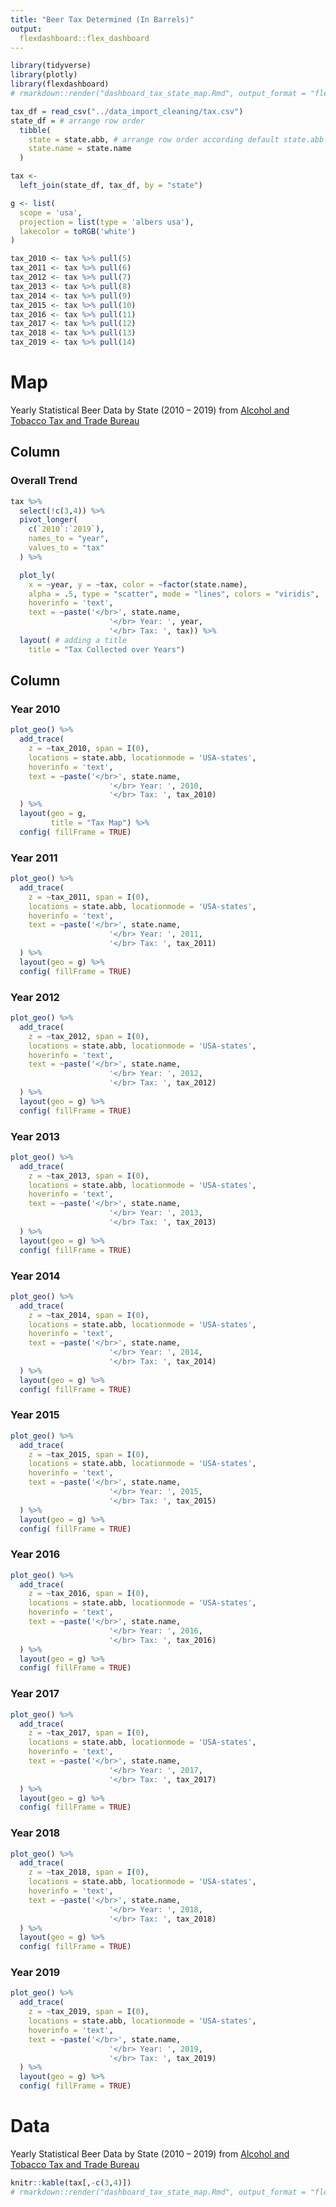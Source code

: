 ```yaml
---
title: "Beer Tax Determined (In Barrels)"
output: 
  flexdashboard::flex_dashboard
---
```


```r
library(tidyverse)
library(plotly)
library(flexdashboard)
# rmarkdown::render("dashboard_tax_state_map.Rmd", output_format = "flexdashboard::flex_dashboard") #knit for web
```


```r
tax_df = read_csv("../data_import_cleaning/tax.csv")
state_df = # arrange row order
  tibble(
    state = state.abb, # arrange row order according default state.abb
    state.name = state.name
  )

tax <- 
  left_join(state_df, tax_df, by = "state")

g <- list(
  scope = 'usa',
  projection = list(type = 'albers usa'),
  lakecolor = toRGB('white')
)

tax_2010 <- tax %>% pull(5)
tax_2011 <- tax %>% pull(6)
tax_2012 <- tax %>% pull(7)
tax_2013 <- tax %>% pull(8)
tax_2014 <- tax %>% pull(9)
tax_2015 <- tax %>% pull(10)
tax_2016 <- tax %>% pull(11)
tax_2017 <- tax %>% pull(12)
tax_2018 <- tax %>% pull(13)
tax_2019 <- tax %>% pull(14)
```
Map
=====================================  
Yearly Statistical Beer Data by State (2010 – 2019) from [Alcohol and Tobacco Tax and Trade Bureau](https://www.ttb.gov/beer/statistics)

Column
-------------------------------------
    
### Overall Trend
    
```r
tax %>%
  select(!c(3,4)) %>%
  pivot_longer(
    c(`2010`:`2019`),
    names_to = "year",
    values_to = "tax"
  ) %>%

  plot_ly( 
    x = ~year, y = ~tax, color = ~factor(state.name),
    alpha = .5, type = "scatter", mode = "lines", colors = "viridis",
    hoverinfo = 'text',
    text = ~paste('</br>', state.name,
                      '</br> Year: ', year,
                      '</br> Tax: ', tax)) %>%
  layout( # adding a title 
    title = "Tax Collected over Years")

```
   
Column {.tabset .tabset-fade}
-------------------------------------

### Year 2010
```r
plot_geo() %>%
  add_trace(
    z = ~tax_2010, span = I(0),
    locations = state.abb, locationmode = 'USA-states',
    hoverinfo = 'text',
    text = ~paste('</br>', state.name,
                      '</br> Year: ', 2010,
                      '</br> Tax: ', tax_2010)
  ) %>%
  layout(geo = g,
         title = "Tax Map") %>%
  config( fillFrame = TRUE)
```

### Year 2011
```r
plot_geo() %>%
  add_trace(
    z = ~tax_2011, span = I(0),
    locations = state.abb, locationmode = 'USA-states',
    hoverinfo = 'text',
    text = ~paste('</br>', state.name,
                      '</br> Year: ', 2011,
                      '</br> Tax: ', tax_2011)
  ) %>%
  layout(geo = g) %>%
  config( fillFrame = TRUE)
```

### Year 2012
```r
plot_geo() %>%
  add_trace(
    z = ~tax_2012, span = I(0),
    locations = state.abb, locationmode = 'USA-states',
    hoverinfo = 'text',
    text = ~paste('</br>', state.name,
                      '</br> Year: ', 2012,
                      '</br> Tax: ', tax_2012)
  ) %>%
  layout(geo = g) %>%
  config( fillFrame = TRUE)
```

### Year 2013
```r
plot_geo() %>%
  add_trace(
    z = ~tax_2013, span = I(0),
    locations = state.abb, locationmode = 'USA-states',
    hoverinfo = 'text',
    text = ~paste('</br>', state.name,
                      '</br> Year: ', 2013,
                      '</br> Tax: ', tax_2013)
  ) %>%
  layout(geo = g) %>%
  config( fillFrame = TRUE)
```

### Year 2014
```r
plot_geo() %>%
  add_trace(
    z = ~tax_2014, span = I(0),
    locations = state.abb, locationmode = 'USA-states',
    hoverinfo = 'text',
    text = ~paste('</br>', state.name,
                      '</br> Year: ', 2014,
                      '</br> Tax: ', tax_2014)
  ) %>%
  layout(geo = g) %>%
  config( fillFrame = TRUE)
```

### Year 2015
```r
plot_geo() %>%
  add_trace(
    z = ~tax_2015, span = I(0),
    locations = state.abb, locationmode = 'USA-states',
    hoverinfo = 'text',
    text = ~paste('</br>', state.name,
                      '</br> Year: ', 2015,
                      '</br> Tax: ', tax_2015)
  ) %>%
  layout(geo = g) %>%
  config( fillFrame = TRUE)
```

### Year 2016
```r
plot_geo() %>%
  add_trace(
    z = ~tax_2016, span = I(0),
    locations = state.abb, locationmode = 'USA-states',
    hoverinfo = 'text',
    text = ~paste('</br>', state.name,
                      '</br> Year: ', 2016,
                      '</br> Tax: ', tax_2016)
  ) %>%
  layout(geo = g) %>%
  config( fillFrame = TRUE)
```

### Year 2017
```r
plot_geo() %>%
  add_trace(
    z = ~tax_2017, span = I(0),
    locations = state.abb, locationmode = 'USA-states',
    hoverinfo = 'text',
    text = ~paste('</br>', state.name,
                      '</br> Year: ', 2017,
                      '</br> Tax: ', tax_2017)
  ) %>%
  layout(geo = g) %>%
  config( fillFrame = TRUE)
```

### Year 2018
```r
plot_geo() %>%
  add_trace(
    z = ~tax_2018, span = I(0),
    locations = state.abb, locationmode = 'USA-states',
    hoverinfo = 'text',
    text = ~paste('</br>', state.name,
                      '</br> Year: ', 2018,
                      '</br> Tax: ', tax_2018)
  ) %>%
  layout(geo = g) %>%
  config( fillFrame = TRUE)
```

### Year 2019
```r
plot_geo() %>%
  add_trace(
    z = ~tax_2019, span = I(0),
    locations = state.abb, locationmode = 'USA-states',
    hoverinfo = 'text',
    text = ~paste('</br>', state.name,
                      '</br> Year: ', 2019,
                      '</br> Tax: ', tax_2019)
  ) %>%
  layout(geo = g) %>%
  config( fillFrame = TRUE)
```

Data
=====================================  
Yearly Statistical Beer Data by State (2010 – 2019) from [Alcohol and Tobacco Tax and Trade Bureau](https://www.ttb.gov/beer/statistics)
```r
knitr::kable(tax[,-c(3,4)])
# rmarkdown::render("dashboard_tax_state_map.Rmd", output_format = "flexdashboard::flex_dashboard") #knit for web
```

